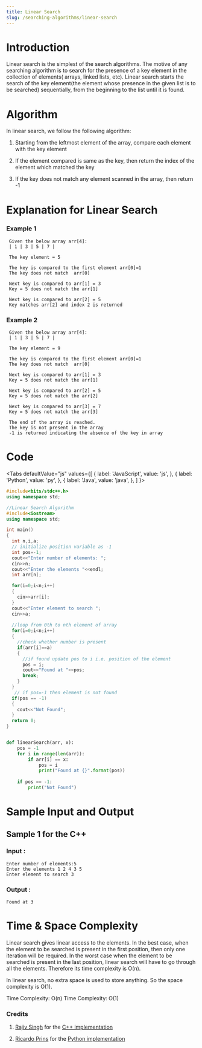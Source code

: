 ```yaml
---
title: Linear Search
slug: /searching-algorithms/linear-search
---
```


# Introduction

Linear search is the simplest of the search algorithms. The motive of any searching algorithm is to search for the presence of a key element in the collection of elements( arrays, linked lists, etc). Linear search starts the search of the key element(the element whose presence in the given list is to be searched) sequentially, from the beginning to the list until it is found. 

# Algorithm

In linear search, we follow the following algorithm:

1. Starting from the leftmost element of the array, compare each element with the key element

2. If the element compared is same as the key, then return the index of the element which matched the key

3. If the key does not match any element scanned in the array, then return -1


# Explanation for Linear Search

### Example 1

```
 Given the below array arr[4]:        
 | 1 | 3 | 5 | 7 |

 The key element = 5

 The key is compared to the first element arr[0]=1
 The key does not match  arr[0]

 Next key is compared to arr[1] = 3
 Key = 5 does not match the arr[1]

 Next key is compared to arr[2] = 5
 Key matches arr[2] and index 2 is returned

```
### Example 2

```
 Given the below array arr[4]:        
 | 1 | 3 | 5 | 7 |

 The key element = 9

 The key is compared to the first element arr[0]=1
 The key does not match  arr[0]

 Next key is compared to arr[1] = 3
 Key = 5 does not match the arr[1]

 Next key is compared to arr[2] = 5
 Key = 5 does not match the arr[2]
 
 Next key is compared to arr[3] = 7
 Key = 5 does not match the arr[3]

 The end of the array is reached. 
 The key is not present in the array
 -1 is returned indicating the absence of the key in array 

```

# Code


<Tabs
  defaultValue="js"
  values={[
    { label: 'JavaScript', value: 'js', },
    { label: 'Python', value: 'py', },
    { label: 'Java', value: 'java', },
  ]
}>
<TabItem value="cpp">

```cpp
#include<bits/stdc++.h>
using namespace std;

//Linear Search Algorithm
#include<iostream>
using namespace std;

int main()
{
  int n,i,a;
  // initialize position variable as -1
  int pos=-1;    
  cout<<"Enter number of elements: ";
  cin>>n;
  cout<<"Enter the elements "<<endl;
  int arr[n];

  for(i=0;i<n;i++)
  {
    cin>>arr[i];
  }
  cout<<"Enter element to search ";
  cin>>a;
  
  //loop from 0th to nth element of array
  for(i=0;i<n;i++)    
  {
    //check whether number is present
    if(arr[i]==a)       
    {
      //if found update pos to i i.e. position of the element
      pos = i;       
      cout<<"Found at "<<pos;
      break;       
    }
  }
   // if pos=-1 then element is not found
  if(pos == -1)   
  {
    cout<<"Not Found";
  }
  return 0;
}

```
</TabItem>

<TabItem value="py">

```python   

def linearSearch(arr, x):
    pos = -1
    for i in range(len(arr)):
        if arr[i] == x:
            pos = i
            print("Found at {}".format(pos))
            
    if pos == -1:
        print("Not Found")

```
</TabItem>
<Tabs>

# Sample Input and Output


## Sample 1 for the C++

### Input :

```
Enter number of elements:5
Enter the elements 1 2 4 3 5
Enter element to search 3
```
### Output :

```
Found at 3

```

# Time & Space Complexity

Linear search gives linear access to the elements. In the best case, when the element to be searched is present in the first position, then only one iteration will be required. In the worst case when the element to be searched is present in the last position, linear search will have to go through all the elements. Therefore its time complexity is O(n).

In linear search, no extra space is used to store anything. So the space complexity is O(1).

Time Complexity: O(n)
Time Complexity: O(1)



### Credits
1. [Rajiv Singh]() for the [C++ implementation](https://github.com/TesseractCoding/NeoAlgo/blob/master/C-Plus-Plus/search/Linear_Search.cpp)

2. [Ricardo Prins](https://github.com/ricardoprins) for the [Python implementation](https://github.com/TesseractCoding/NeoAlgo/blob/master/Python/search/Linear_Search.py)
